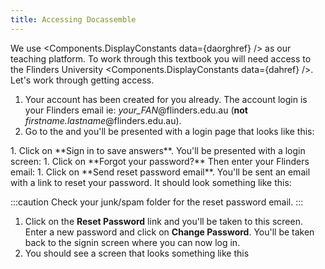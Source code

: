 ```yaml
---
title: Accessing Docassemble
---
```


We use <Components.DisplayConstants data={daorghref} /> as our teaching platform. To work
through this textbook you will need access to the Flinders University <Components.DisplayConstants data={dahref} />.
Let's work through getting access.

1. Your account has been created for you already.  The account login is your Flinders email ie: *your_FAN*@flinders.edu.au (**not** *firstname.lastname*@flinders.edu.au).
1. Go to the <DisplayConstants data={dahref} text='Flinders University Docassemble Server' /> and you'll be presented with a login page that looks like this:
<DisplayImage imageURL='/textbook/img/textbook/chapter_01/docassemble_home_page.png' />
1. Click on **Sign in to save answers**.  You'll be presented with a login screen:
<DisplayImage imageURL='/textbook/img/textbook/chapter_01/docassemble_login_screen.png' />
1. Click on **Forgot your password?** Then enter your Flinders email:
<DisplayImage imageURL='/textbook/img/textbook/chapter_01/docassemble_forgot_password_mailer.png' />
1. Click on **Send reset password email**.  You'll be sent an email with a link to reset your password.  It should look something like this:
  <DisplayImage imageURL='/textbook/img/textbook/chapter_01/password_reset_email.png' />

  :::caution
  Check your junk/spam folder for the reset password email.
  :::
1. Click on the **Reset Password** link and you'll be taken to this screen.  Enter a new password and click on **Change Password**.  You'll be taken back to the signin screen where you can now log in.
1. You should see a screen that looks something like this
<DisplayImage imageURL='/textbook/img/textbook/chapter_01/docassemble_after_signin_screen.png' />
